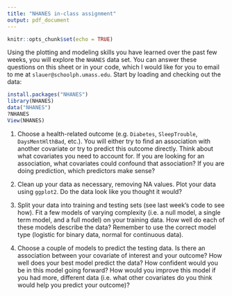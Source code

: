```yaml
---
title: "NHANES in-class assignment"
output: pdf_document
---
```


```r
knitr::opts_chunk$set(echo = TRUE)
```

Using the plotting and modeling skills you have learned over the past few weeks, you will explore the `NHANES` data set.
You can answer these questions on this sheet or in your code, which I would like for you to email to me at `slauer@schoolph.umass.edu`.
Start by loading and checking out the data:

```r
install.packages("NHANES")
library(NHANES)
data("NHANES")
?NHANES
View(NHANES)
```

1. Choose a health-related outcome (e.g. `Diabetes`, `SleepTrouble`, `DaysMentHlthBad`, etc.). You will either try to find an association with another covariate or try to predict this outcome directly. Think about what covariates you need to account for. If you are looking for an association, what covariates could confound that association? If you are doing prediction, which predictors make sense?

\bigskip

\bigskip

\bigskip

\bigskip

\bigskip

2. Clean up your data as necessary, removing NA values. Plot your data using `ggplot2`. Do the data look like you thought it would?

\bigskip

\bigskip

\bigskip

\bigskip

\bigskip

3. Split your data into training and testing sets (see last week's code to see how). Fit a few models of varying complexity (i.e. a null model, a single term model, and a full model) on your training data. How well do each of these models describe the data? Remember to use the correct model type (logistic for binary data, normal for continuous data).

\bigskip

\bigskip

\bigskip

\bigskip

\bigskip

4. Choose a couple of models to predict the testing data. Is there an association between your covariate of interest and your outcome? How well does your best model predict the data? How confident would you be in this model going forward? How would you improve this model if you had more, different data (i.e. what other covariates do you think would help you predict your outcome)?
